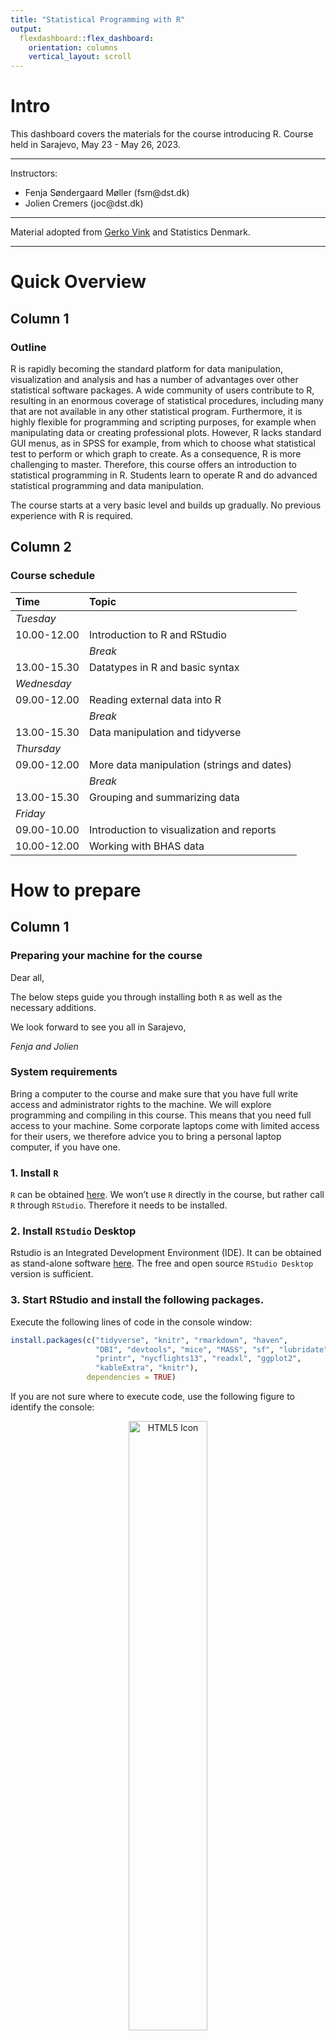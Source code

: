 ---
title: "Statistical Programming with R"
output: 
  flexdashboard::flex_dashboard:
    orientation: columns
    vertical_layout: scroll
---

# Intro {.sidebar}

This dashboard covers the materials for the course introducing R. Course held in Sarajevo, May 23 - May 26, 2023.

---

Instructors: 

 - Fenja Søndergaard Møller (fsm@dst.dk)
 - Jolien Cremers (joc@dst.dk)


---

Material adopted from [Gerko Vink](https://github.com/gerkovink/R) and Statistics Denmark.


---
# Quick Overview

## Column 1

### Outline
R is rapidly becoming the standard platform for data manipulation, visualization and analysis and has a number of advantages over other statistical software packages. A wide community of users contribute to R, resulting in an enormous coverage of statistical procedures, including many that are not available in any other statistical program. Furthermore, it is highly flexible for programming and scripting purposes, for example when manipulating data or creating professional plots. However, R lacks standard GUI menus, as in SPSS for example, from which to choose what statistical test to perform or which graph to create. As a consequence, R is more challenging to master. Therefore, this course offers an introduction to statistical programming in R. Students learn to operate R and do advanced statistical programming and data manipulation. 


The course starts at a very basic level and builds up gradually. No previous experience with R is required.

## Column 2

### Course schedule 

| Time        | Topic                                           |
|:------------|:------------------------------------------------|
| *Tuesday*   |                                                 |
| 10.00-12.00 | Introduction to R and RStudio                   |
|             | *Break*                                         |
| 13.00-15.30 | Datatypes in R and basic syntax                 |
| *Wednesday* |                                                 |
| 09.00-12.00 | Reading external data into R                    |
|             | *Break*                                         |     
| 13.00-15.30 | Data manipulation and tidyverse                 |
| *Thursday*  |                                                 |
| 09.00-12.00 | More data manipulation (strings and dates)      |
|             | *Break*                                         |             
| 13.00-15.30 | Grouping and summarizing data                   |
| *Friday*    |                                                 |
| 09.00-10.00 | Introduction to visualization and reports       |
| 10.00-12.00 | Working with BHAS data                          |



# How to prepare

## Column 1

### Preparing your machine for the course
Dear all, 

The below steps guide you through installing both `R` as well as the necessary additions.

We look forward to see you all in Sarajevo,  

*Fenja and Jolien*

### **System requirements**

Bring a computer to the course and make sure that you have full write access and administrator rights to the machine. We will explore programming and compiling in this course. This means that you need full access to your machine. Some corporate laptops come with limited access for their users, we therefore advice you to bring a personal laptop computer, if you have one. 

### **1. Install `R`**
`R` can be obtained [here](https://cran.r-project.org). We won't use `R` directly in the course, but rather call `R` through `RStudio`. Therefore it needs to be installed. 

### **2. Install `RStudio` Desktop**

Rstudio is an Integrated Development Environment (IDE). It can be obtained as stand-alone software [here](https://www.posit.co/downloads/). The free and open source `RStudio Desktop` version is sufficient.

### **3. Start RStudio and install the following packages. **

Execute the following lines of code in the console window:

```{r eval=FALSE, echo = TRUE}
install.packages(c("tidyverse", "knitr", "rmarkdown", "haven",
                   "DBI", "devtools", "mice", "MASS", "sf", "lubridate", "openxlsx",
                   "printr", "nycflights13", "readxl", "ggplot2", 
                   "kableExtra", "knitr"), 
                 dependencies = TRUE)
```


If you are not sure where to execute code, use the following figure to identify the console:

<center>
  <img src="console.png" alt="HTML5 Icon" width = 50%>
</center>

Just copy and paste the installation command and press the return key. When asked 

```{r eval = FALSE, echo = TRUE}
Do you want to install from sources the package which needs 
compilation? (Yes/no/cancel)
```

type `Yes` in the console and press the return key. 

# Tuesday 
We adapt the course as we go. To ensure that you work with the latest iteration of the course materials, we advice all course participants to access the materials online.

Lecture presentation and exercises will be made available here. Download the files and put them in their own directory.

- Part A: Introduction
    - [Lecture A](Contents/Material/Part A - Introduction/Lecture_A.html){target="_blank"}
    - [Practical A](Contents/Material/Part A - Introduction/Practical_A_walkthrough.html){target="_blank"}
    - [`notebook.R`](Contents/Material/Part A - Introduction/notebook.R){target="_blank"}
    - [`markdown.Rmd`](Contents/Material/Part A - Introduction/markdown.Rmd){target="_blank"}

- Part B: Datatypes and Syntax
    - [Lecture B](Contents/Material/Part B - How is R organized/Lecture_B.html){target="_blank"}
    - [Practical B](Contents/Material/Part B - How is R organized/Practical_B.html){target="_blank"}
    - [boys.RData](Contents/Material/Part B - How is R organized/boys.RData){target="_blank"}

All lectures are in `html` format. Practicals are are provided both as naked questions but also with ample explanations and solutions - choose according to your taste!

# Wednesday
We adapt the course as we go. To ensure that you work with the latest iteration of the course materials, we advice all course participants to access the materials online.

Lecture presentation and exercises will be made available here. Download the files and put them in their own directory.

- Part C: Packages and reading external data
    - [Lecture C](Contents/Material/Part C - Reading external data/Lecture_C.html){target="_blank"}
    - [Practical C](Contents/Material/Part C - Reading external data/Practical_C.html){target="_blank"}
    - [Practical C - With walkthrough](Contents/Material/Part C - Reading external data/Practical_C_walkthrough.html){target="_blank"}

- Part D: Data manipulation and tidyverse
    - [Lecture D](Contents/Material/Part D - Data manipulation/Lecture_D.html){target="_blank"}
    - [Practical D1](Contents/Material/Part D - Data manipulation/Practical_D1.html){target="_blank"}
    - [Practical D2](Contents/Material/Part D - Data manipulation/Practical_D2.html){target="_blank"}

All lectures are in `html` format. Practicals are are provided both as naked questions but also with ample explanations and solutions - choose according to your taste!


# Thursday

We adapt the course as we go. To ensure that you work with the latest iteration of the course materials, we advice all course participants to access the materials online.

Lecture presentation and exercises will be made available here. Download the files and put them in their own directory.

- Part E: Strings and dates
    - [Lecture E](Contents/Material/Part E - Strings and dates/Lecture_E.html){target="_blank"}
    - [Practical E1](Contents/Material/Part E - Strings and dates/Practical_E1.html){target="_blank"}
    - [Practical E2](Contents/Material/Part E - Strings and dates/Practical_E2.html){target="_blank"}

- Part F: Summary stats
    - [Lecture F](Contents/Material/Part F - Summary stats/Lecture_F.html){target="_blank"}
    - [Practical F](Contents/Material/Part F - Summary stats/Practical_F.html){target="_blank"}
    - [income.data](Contents/Material/Part F - Summary stats/data/income.data){target="_blank"}
    - [eu_debt.xlsx](Contents/Material/Part F - Summary stats/data/eu_debt.xlsx){target="_blank"}


All lectures are in `html` format. Practicals are are provided both as naked questions but also with ample explanations and solutions - choose according to your taste!

# Friday

We adapt the course as we go. To ensure that you work with the latest iteration of the course materials, we advice all course participants to access the materials online.

Lecture presentation and exercises will be made available here. Download the files and put them in their own directory.

- Part G: Plots and reports
    - [Lecture G](Contents/Material/Part G - Plots and reports/Lecture_G.html){target="_blank"}
    - [Practical G](Contents/Material/Part G - Plots and reports/Practical_G.html){target="_blank"}
    - [Practical G - With walkthrough](Contents/Material/Part G - Plots and reports/Practical_G_walkthrough.html){target="_blank"}
    - [some_data.xlsx](Contents/Material/Part G - Plots and reports/some_data.xlsx){target="_blank"}
    - [example.Rmd](Contents/Material/Part G - Plots and reports/example.Rmd){target="_blank"}

All lectures are in `html` format. Practicals are are provided both as naked questions but also with ample explanations and solutions - choose according to your taste!

# Further studies

## Column 1

### What to do after the course

The following references are currently available for free, either as pdfs or as extensive webpages (written with [RMarkdown](https://rmarkdown.rstudio.com/) and [bookdown](https://bookdown.org/)). They are all very useful and we highly recommend them. 

- [R for Data Science](https://r4ds.had.co.nz): written by Hadley Wickham and Garrett Grolemund this book relies almost exclusively on the [tidyverse](https://www.tidyverse.org/) approach to data analysis. Many highly effective tools will be right at your fingertips after reading this book and working through the many exercises.
- [Advanced R](https://adv-r.hadley.nz/): You want to gain deeper knowledge of R and you wnat to learn from one of the most influential R contributors. This one is for you!
- [Happy Git and GitHub for the useR ](https://happygitwithr.com/index.html): a great introduction to version control using Git and GitHub together with RStudio. Written by Jenny Bryan in a very concise style. Highly recommended!
 - [Rmarkdown](https://bookdown.org/yihui/rmarkdown/): A very thorough look at RMarkdown. No need to read everything, but if there is a subject you struggle with, take a look at the index.
 - [ggplot2 - The book](https://ggplot2-book.org/): The ultimate guide to `ggplot` written by Hadley Wickham who is also the author to the package. It is quite long, but if you want to truely understand it, this is the place to start.